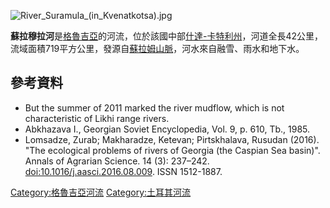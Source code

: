 [[Image:River_Suramula_(in_Kvenatkotsa).jpg|right]]
{{coord|42.0504|N|43.8361|E|display=title}}

'''蘇拉穆拉河'''是[[格魯吉亞|格魯吉亞]]的河流，位於該國中部[[什達-卡特利州|什達-卡特利州]]，河道全長42公里，流域面積719平方公里，發源自[[蘇拉姆山脈|蘇拉姆山脈]]，河水來自融雪、雨水和地下水。

==參考資料==
* But the summer of 2011 marked the river mudflow, which is not characteristic of Likhi range rivers.
* Abkhazava I., Georgian Soviet Encyclopedia, Vol. 9, p. 610, Tb., 1985.
* Lomsadze, Zurab; Makharadze, Ketevan; Pirtskhalava, Rusudan (2016). "The ecological problems of rivers of Georgia (the Caspian Sea basin)". Annals of Agrarian Science. 14 (3): 237–242. doi:10.1016/j.aasci.2016.08.009. ISSN 1512-1887.

{{Georgia-geo-stub}}
{{Turkey-geo-stub}}
[[Category:格魯吉亞河流|Category:格魯吉亞河流]]
[[Category:土耳其河流|Category:土耳其河流]]